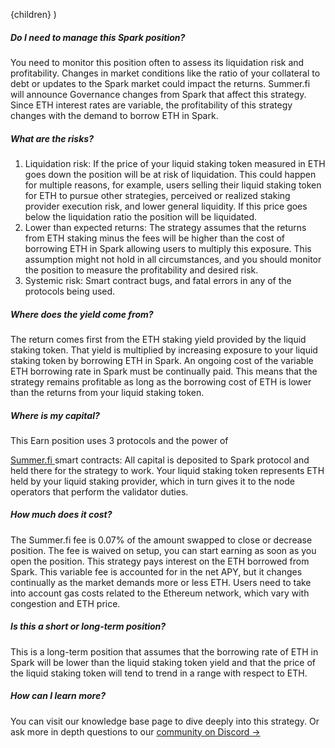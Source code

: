 
  <FaqLayout learnMoreUrl={EXTERNAL_LINKS.KB.STETH_AAVE_V3_EMODE}>{children}</FaqLayout>
)

##### Do I need to manage this Spark position?

You need to monitor this position often to assess its liquidation risk and profitability. Changes in
market conditions like the ratio of your collateral to debt or updates to the Spark market could
impact the returns. Summer.fi will announce Governance changes from Spark that affect this strategy.
Since ETH interest rates are variable, the profitability of this strategy changes with the demand to
borrow ETH in Spark.

##### What are the risks?

1. Liquidation risk: If the price of your liquid staking token measured in ETH goes down the
   position will be at risk of liquidation. This could happen for multiple reasons, for example,
   users selling their liquid staking token for ETH to pursue other strategies, perceived or
   realized staking provider execution risk, and lower general liquidity. If this price goes below
   the liquidation ratio the position will be liquidated.
2. Lower than expected returns: The strategy assumes that the returns from ETH staking minus the
   fees will be higher than the cost of borrowing ETH in Spark allowing users to multiply this
   exposure. This assumption might not hold in all circumstances, and you should monitor the
   position to measure the profitability and desired risk.
3. Systemic risk: Smart contract bugs, and fatal errors in any of the protocols being used.

##### Where does the yield come from?

The return comes first from the ETH staking yield provided by the liquid staking token. That yield
is multiplied by increasing exposure to your liquid staking token by borrowing ETH in Spark. An
ongoing cost of the variable ETH borrowing rate in Spark must be continually paid. This means that
the strategy remains profitable as long as the borrowing cost of ETH is lower than the returns from
your liquid staking token.

##### Where is my capital?

This Earn position uses 3 protocols and the power of

<a href="https://summer.fi" target="_blank">
  Summer.fi
</a>
smart contracts: All capital is deposited to Spark protocol and held there for the strategy to work.
Your liquid staking token represents ETH held by your liquid staking provider, which in turn gives it
to the node operators that perform the validator duties.

##### How much does it cost?

The Summer.fi fee is 0.07% of the amount swapped to close or decrease position. The fee is waived on
setup, you can start earning as soon as you open the position. This strategy pays interest on the
ETH borrowed from Spark. This variable fee is accounted for in the net APY, but it changes
continually as the market demands more or less ETH. Users need to take into account gas costs
related to the Ethereum network, which vary with congestion and ETH price.

##### Is this a short or long-term position?

This is a long-term position that assumes that the borrowing rate of ETH in Spark will be lower than
the liquid staking token yield and that the price of the liquid staking token will tend to trend in
a range with respect to ETH.

##### How can I learn more?

You can visit our knowledge base page to dive deeply into this strategy. Or ask more in depth
questions to our <a href="https://discord.gg/oasisapp" target="_blank">community on Discord →</a>
